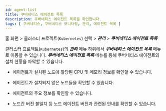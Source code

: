 ```yaml
---
id: agent-list
title: 쿠버네티스 에이전트 목록
description: 쿠버네티스 에이전트 목록을 확인합니다.
tags: [ 쿠버네티스, 쿠버네티스 모니터링, 관리, 에이전트 목록 ]
---
```


홈 화면 > 클러스터 프로젝트(<code class='my'>Kubernetes</code>) 선택 > ***관리*** > ***쿠버네티스 에이전트 목록***

클러스터 프로젝트(<code class='my'>Kubernetes</code>)의 ***관리*** 메뉴 하위에서 ***쿠버네티스 에이전트 목록*** 메뉴로 이동할 수 있습니다. ***쿠버네티스 에이전트 목록*** 메뉴를 통해 쿠버네티스 에이전트의 설치 현황을 파악할 수 있습니다. 

* 에이전트가 설치된 노드에 할당된 CPU 및 메모리 정보를 확인할 수 있습니다. 

* 에이전트가 설치되지 않은 노드들을 확인할 수 있습니다. 

* 에이전트의 주요 정보를 확인할 수 있습니다. 

* 노드간 버전 불일치 등 노드 에이전트 버전과 관련된 안내를 확인할 수 있습니다.




